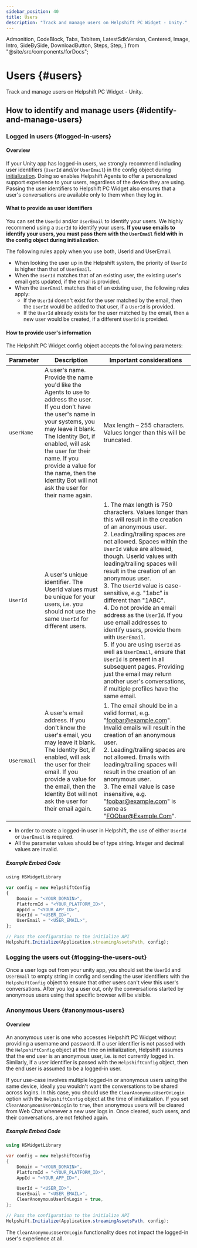 ```yaml
---
sidebar_position: 40
title: Users
description: "Track and manage users on Helpshift PC Widget - Unity."
---
```


  Admonition,
  CodeBlock,
  Tabs,
  TabItem,
  LatestSdkVersion,
  Centered,
  Image,
  Intro,
  SideBySide,
  DownloadButton,
  Steps,
  Step,
} from "@site/src/components/forDocs";

# Users {#users}

<Intro>

Track and manage users on Helpshift PC Widget - Unity.

</Intro>

## How to identify and manage users {#identify-and-manage-users}

### Logged in users {#logged-in-users}

#### Overview

If your Unity app has logged-in users, we strongly recommend including user identifiers (`UserId` and/or `UserEmail`) in the config object during [initialization](pc-widget-unity/helpshift-apis/#helpshiftinitialize). Doing so enables Helpshift Agents to offer a personalized support experience to your users, regardless of the device they are using. Passing the user identifiers to Helpshift PC Widget also ensures that a user's conversations are available only to them when they log in.

#### What to provide as user identifiers

You can set the `UserId` and/or `UserEmail` to identify your users. We highly recommend using a `UserId` to identify your users. **If you use emails to identify your users, you must pass them with the `UserEmail` field with in the config object during initialization**.

The following rules apply when you use both, UserId and UserEmail.

- When looking the user up in the Helpshift system, the priority of `UserId` is higher than that of `UserEmail`.
- When the `UserId` matches that of an existing user, the existing user's email gets updated, if the email is provided.
- When the `UserEmail` matches that of an existing user, the following rules apply:
  - If the `UserId` doesn't exist for the user matched by the email, then the `UserId` would be added to that user, if a `UserId` is provided.
  - If the `UserId` already exists for the user matched by the email, then a new user would be created, if a different `UserId` is provided.

#### How to provide user's information

The Helpshift PC Widget config object accepts the following parameters:

| Parameter       | Description                                                                                                                                                                                                                                                                                                                                                                  | Important considerations                                                                                                                                                                                                                                                                                                                                                                                                                                                                                                                                                                                                                                                                                                                                                 |
| --------------- | ---------------------------------------------------------------------------------------------------------------------------------------------------------------------------------------------------------------------------------------------------------------------------------------------------------------------------------------------------------------------------- | ------------------------------------------------------------------------------------------------------------------------------------------------------------------------------------------------------------------------------------------------------------------------------------------------------------------------------------------------------------------------------------------------------------------------------------------------------------------------------------------------------------------------------------------------------------------------------------------------------------------------------------------------------------------------------------------------------------------------------------------------------------------------ |
| `userName`      | A user's name. Provide the name you'd like the Agents to use to address the user. If you don't have the user's name in your systems, you may leave it blank. The Identity Bot, if enabled, will ask the user for their name. If you provide a value for the name, then the Identity Bot will not ask the user for their name again.                                          | Max length – 255 characters. Values longer than this will be truncated.                                                                                                                                                                                                                                                                                                                                                                                                                                                                                                                                                                                                                                                                                                  |
| `UserId`        | A user's unique identifier. The UserId values must be unique for your users, i.e. you should not use the same `UserId` for different users.                                                                                                                                                                                                                                  | 1. The max length is 750 characters. Values longer than this will result in the creation of an anonymous user.<br/>2. Leading/trailing spaces are not allowed. Spaces within the `UserId` value are allowed, though. UserId values with leading/trailing spaces will result in the creation of an anonymous user.<br/>3. The `UserId` value is case-sensitive, e.g. "1abc" is different than "1ABC".<br/>4. Do not provide an email address as the `UserId`. If you use email addresses to identify users, provide them with `UserEmail`.<br />5. If you are using `UserId` as well as `UserEmail`, ensure that `UserId` is present in all subsequent pages. Providing just the email may return another user's conversations, if multiple profiles have the same email. |
| `UserEmail`     | A user's email address. If you don't know the user's email, you may leave it blank. The Identity Bot, if enabled, will ask the user for their email. If you provide a value for the email, then the Identity Bot will not ask the user for their email again.                                                                                                                | 1. The email should be in a valid format, e.g. "foobar@example.com". Invalid emails will result in the creation of an anonymous user.<br />2. Leading/trailing spaces are not allowed. Emails with leading/trailing spaces will result in the creation of an anonymous user.<br />3. The email value is case insensitive, e.g. "foobar@example.com" is same as "FOObar@Example.Com".                                                                                                                                                                                                                                                                                                                                                                                     |

<Admonition type="info" title="Note">

- In order to create a logged-in user in Helpshift, the use of either `UserId` or `UserEmail` is required.
- All the parameter values should be of type string. Integer and decimal values are invalid.

</Admonition>

##### Example Embed Code

```javascript
using HSWidgetLibrary

var config = new HelpshiftConfig
{
    Domain = "<YOUR_DOMAIN>",
    PlatformId = "<YOUR_PLATFORM_ID>",
    AppId = "<YOUR_APP_ID>",
    UserId = "<USER_ID>",
    UserEmail = "<USER_EMAIL>",
};

// Pass the configuration to the initialize API
Helpshift.Initialize(Application.streamingAssetsPath, config);
```

### Logging the users out {#logging-the-users-out}

Once a user logs out from your unity app, you should set the `UserId` and `UserEmail` to empty string in config and sending the user identifiers with the `HelpshiftConfig` object to ensure that other users can't view this user's conversations. After you log a user out, only the conversations started by anonymous users using that specific browser will be visible.

### Anonymous Users {#anonymous-users}

#### Overview

An anonymous user is one who accesses Helpshift PC Widget without providing a username and password. If a user identifier is not passed with the `HelpshiftConfig` object at the time on initialization, Helpshift assumes that the end user is an anonymous user, i.e. is not currently logged in. Similarly, if a user identifier is passed with the `HelpshiftConfig` object, then the end user is assumed to be a logged-in user.

If your use-case involves multiple logged-in or anonymous users using the same device, ideally you wouldn't want the conversations to be shared across logins. In this case, you should use the `ClearAnonymousUserOnLogin` option with the `HelpshiftConfig` object at the time of initialization. If you set `ClearAnonymousUserOnLogin` to `true`, then anonymous users will be cleared from Web Chat whenever a new user logs in. Once cleared, such users, and their conversations, are not fetched again.

##### Example Embed Code

```csharp
using HSWidgetLibrary

var config = new HelpshiftConfig
{
    Domain = "<YOUR_DOMAIN>",
    PlatformId = "<YOUR_PLATFORM_ID>",
    AppId = "<YOUR_APP_ID>",

    UserId = "<USER_ID>",
    UserEmail = "<USER_EMAIL>",
    ClearAnonymousUserOnLogin = true,
};

// Pass the configuration to the initialize API
Helpshift.Initialize(Application.streamingAssetsPath, config);
```


<Admonition type="info" title="Note">

The `ClearAnonymousUserOnLogin` functionality does not impact the logged-in user's experience at all.

</Admonition>
